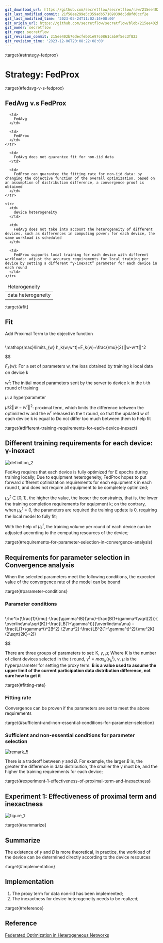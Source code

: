 ```yaml
---
git_download_url: https://github.com/secretflow/secretflow/raw/215ee402b76decfeb01e97c0861cab9f5ec3f823/docs/developer/algorithm/federated_learning/fed_prox.md
git_last_modified_commit: 21f58ee299e5c359adb57169039dc5d8fd0ccf2e
git_last_modified_time: '2023-05-24T11:02:14+08:00'
git_origin_url: https://github.com/secretflow/secretflow/blob/215ee402b76decfeb01e97c0861cab9f5ec3f823/docs/developer/algorithm/federated_learning/fed_prox.md
git_owner: secretflow
git_repo: secretflow
git_revision_commit: 215ee402b76decfeb01e97c0861cab9f5ec3f823
git_revision_time: '2023-12-06T20:08:22+08:00'
---
```


:target{#strategy-fedprox}

# Strategy: FedProx

:target{#fedavg-v-s-fedprox}

## FedAvg v.s FedProx

<table>
  <thead>
    <tr>
      <td>
        Heterogeneity
      </td>

      <td>
        FedAvg
      </td>

      <td>
        FedProx
      </td>
    </tr>
  </thead>

  <tbody>
    <tr>
      <td>
        data heterogeneity
      </td>

      <td>
        FedAvg does not guarantee fit for non-iid data
      </td>

      <td>
        FedProx can guarantee the fitting rate for non-iid data: by changing the objective function of the overall optimization, based on an assumption of distribution difference, a convergence proof is obtained
      </td>
    </tr>

    <tr>
      <td>
        device heterogeneity
      </td>

      <td>
        FedAvg does not take into account the heterogeneity of different devices, such as differences in computing power; for each device, the same workload is scheduled
      </td>

      <td>
        FedProx supports local training for each device with different workloads: adjust the accuracy requirements for local training per device by setting a different “γ-inexact” parameter for each device in each round
      </td>
    </tr>
  </tbody>
</table>

:target{#fit}

## Fit

Add Proximal Term to the objective function

<Math>
  $$

  \mathop{max}\limits_{w} h_k(w;w^t)=F_k(w)+\frac{\mu}{2}||w-w^t||^2

  $$
</Math>

<InlineMath>$F_k(w)$</InlineMath>: For a set of parameters w, the loss obtained by training k local data on device k

<InlineMath>$w^t$</InlineMath>: The initial model parameters sent by the server to device k in the t-th round of training

<InlineMath>$\mu$</InlineMath>: a hyperparameter

<InlineMath>$\mu/2||w - w^t||^2$</InlineMath>: proximal term, which limits the difference between the optimized w and the <InlineMath>$w^t$</InlineMath> released in the t round, so that the updated w of each device k is equal to Do not differ too much between them to help fit

:target{#different-training-requirements-for-each-device-inexact}

## Different training requirements for each device: γ-inexact

![definition\_2](../../../_assets/fedprox_definition_2.jpg)

FedAvg requires that each device is fully optimized for E epochs during training locally;
Due to equipment heterogeneity, FedProx hopes to put forward different optimization requirements for each equipment k in each round t, and does not require all equipment to be completely optimized;

<InlineMath>$\mu_k^t \in [0,1]$</InlineMath>, the higher the value, the looser the constraints, that is, the lower the training completion requirements for equipment k; on the contrary, when <InlineMath>$\mu_k^t = 0$</InlineMath>, the parameters are required the training update is 0, requiring the local model to fully fit;

With the help of <InlineMath>$\mu_k^t$</InlineMath>, the training volume per round of each device can be adjusted according to the computing resources of the device;

:target{#requirements-for-parameter-selection-in-convergence-analysis}

## Requirements for parameter selection in Convergence analysis

When the selected parameters meet the following conditions, the expected value of the convergence rate of the model can be bound

:target{#parameter-conditions}

### Parameter conditions

<Math>
  $$

  \rho^t=(\frac{1}{\mu}-\frac{\gamma^tB}{\mu}-\frac{B(1+\gamma^t\sqrt(2))}{ \overline\mu\sqrt(K)}-\frac{LB(1+\gamma^t)}{\overline\mu\mu} - \frac{L(1+\gamma^t)^2B^2} {2\mu^2}-\frac{LB^2(1+\gamma^t)^2}{\mu^2K}(2\sqrt{2K}+2))

  $$
</Math>

There are three groups of parameters to set: K, <InlineMath>$\gamma$</InlineMath>, <InlineMath>$\mu$</InlineMath>;
Where K is the number of client devices selected in the t round, <InlineMath>$\gamma^t=max_k(\gamma_k^t)$</InlineMath>, <InlineMath>$\gamma$</InlineMath>, <InlineMath>$\mu$</InlineMath> is the hyperparameter for setting the proxy term. <strong>B is a value used to assume the upper limit of the current participation data distribution difference, not sure how to get it</strong>

:target{#fitting-rate}

### Fitting rate

Convergence can be proven if the parameters are set to meet the above requirements

:target{#sufficient-and-non-essential-conditions-for-parameter-selection}

### Sufficient and non-essential conditions for parameter selection

![remark\_5](../../../_assets/fedprox_remark_5.jpg)

There is a tradeoff between <InlineMath>$\gamma$</InlineMath> and <InlineMath>$B$</InlineMath>. For example, the larger <InlineMath>$B$</InlineMath> is, the greater the difference in data distribution, the smaller the <InlineMath>$\gamma$</InlineMath> must be, and the higher the training requirements for each device;

:target{#experiment-1-effectiveness-of-proximal-term-and-inexactness}

## Experiment 1: Effectiveness of proximal term and inexactness

![figure\_1](../../../_assets/fedprox_figure_1.jpg)

:target{#summarize}

## Summarize

The existence of <InlineMath>$\gamma$</InlineMath> and <InlineMath>$B$</InlineMath> is more theoretical, in practice, the workload of the device can be determined directly according to the device resources

:target{#implementation}

## Implementation

1. The proxy term for data non-iid has been implemented;
2. The inexactness for device heterogeneity needs to be realized;

:target{#reference}

## Reference

[Federated Optimization in Heterogeneous Networks](https://arxiv.org/pdf/1812.06127.pdf)
